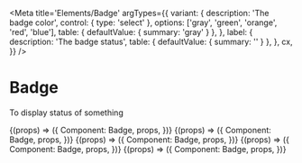 
<Meta
  title='Elements/Badge'
  argTypes={{
    variant: {
      description: 'The badge color',
      control: { type: 'select' },
      options: ['gray', 'green', 'orange', 'red', 'blue'],
      table: { defaultValue: { summary: 'gray' } },
    },
    label: {
      description: 'The badge status',
      table: { defaultValue: { summary: '' } },
    },
    cx,
  }}
/>

# Badge

To display status of something

<Canvas>
  <Story
    name='Neutral'
    args={{
      variant: 'gray',
      label: 'Inactive',
    }}
  >
    {(props) => ({
      Component: Badge,
      props,
    })}
  </Story>
</Canvas>

<Canvas>
  <Story
    name='Success'
    args={{
      variant: 'green',
      label: 'Active',
    }}
  >
    {(props) => ({
      Component: Badge,
      props,
    })}
  </Story>
</Canvas>

<Canvas>
  <Story
    name='Warning'
    args={{
      variant: 'orange',
      label: 'Danger',
    }}
  >
    {(props) => ({
      Component: Badge,
      props,
    })}
  </Story>
</Canvas>

<Canvas>
  <Story
    name='Danger'
    args={{
      variant: 'red',
      label: 'Unhealthy',
    }}
  >
    {(props) => ({
      Component: Badge,
      props,
    })}
  </Story>
</Canvas>

<Canvas>
  <Story
    name='Info'
    args={{
      variant: 'blue',
      label: 'Info',
    }}
  >
    {(props) => ({
      Component: Badge,
      props,
    })}
  </Story>
</Canvas>
